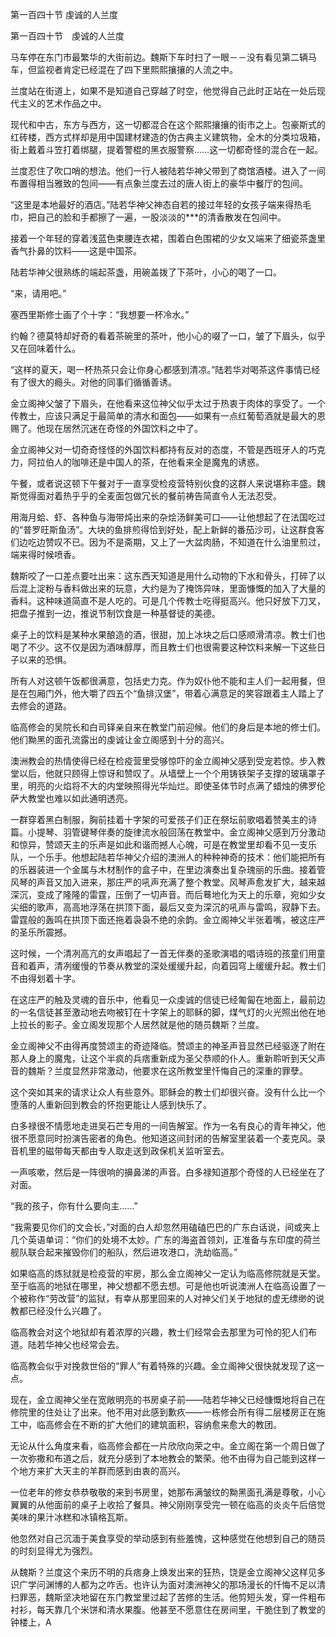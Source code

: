 

第一百四十节 虔诚的人兰度

第一百四十节　虔诚的人兰度

马车停在东门市最繁华的大街前边。魏斯下车时扫了一眼－－没有看见第二辆马车，但监视者肯定已经混在了四下里熙熙攘攘的人流之中。

兰度站在街道上，如果不是知道自己穿越了时空，他觉得自己此时正站在一处后现代主义的艺术作品之中。

现代和中古，东方与西方，这一切都混合在这个熙熙攘攘的街市之上。包豪斯式的红砖楼，西方式样却是用中国建材建造的伪古典主义建筑物，全木的分类垃圾箱，街上戴着斗笠打着绑腿，提着警棍的黑衣服警察……这一切都奇怪的混合在一起。

兰度忍住了吹口哨的想法。他们一行人被陆若华神父带到了商馆酒楼。进入了一间布置得相当雅致的包间――有点象兰度去过的唐人街上的豪华中餐厅的包间。

“这里是本地最好的酒店。”陆若华神父神态自若的接过年轻的女孩子端来得热毛巾，把自己的脸和手都擦了一遍，一股淡淡的***的清香散发在包间中。

接着一个年轻的穿着浅蓝色束腰连衣裙，围着白色围裙的少女又端来了细瓷茶盏里香气扑鼻的饮料――这是中国茶。

陆若华神父很熟练的端起茶盏，用碗盖拨了下茶叶，小心的喝了一口。

“来，请用吧。”

塞西里斯修士画了个十字：“我想要一杯冷水。”

约翰？德莫特却好奇的看着茶碗里的茶叶，他小心的啜了一口，皱了下眉头，似乎又在回味着什么。

“这样的夏天，喝一杯热茶只会让你身心都感到清凉。”陆若华对喝茶这件事情已经有了很大的瘾头。对他的同事们循循善诱。

金立阁神父皱了下眉头，在他看来这位神父似乎太过于热衷于肉体的享受了。一个传教士，应该只满足于最简单的清水和面包――如果有一点红葡萄酒就是最大的恩赐了。他现在居然沉迷在奇怪的外国饮料之中了。

金立阁神父对一切奇奇怪怪的外国饮料都持有反对的态度，不管是西班牙人的巧克力，阿拉伯人的咖啡还是中国人的茶，在他看来全是魔鬼的诱惑。

午餐，或者说这顿下午餐对于一直享受检疫营特别伙食的这群人来说堪称丰盛。魏斯觉得面对着热乎乎的全麦面包做冗长的餐前祷告简直令人无法忍受。

用海月蛤、虾、各种鱼与海带炖出来的杂烩汤鲜美可口――让他想起了在法国吃过的“普罗旺斯鱼汤”。大块的鱼排煎得恰到好处，配上新鲜的番茄沙司，让这群食客们边吃边赞叹不已。因为不是斋期，又上了一大盆肉肠，不知道在什么油里煎过，端来得时候喷香。

魏斯咬了一口差点要吐出来：这东西天知道是用什么动物的下水和骨头，打碎了以后混上淀粉与香料做出来的玩意，大约是为了掩饰异味，里面慷慨的加入了大量的香料。这种味道简直不是人吃的。可是几个传教士吃得挺高兴。他只好放下刀叉，把盘子推到一边，推说节制饮食是一种基督徒的美德。

桌子上的饮料是某种水果酿造的酒，很甜，加上冰块之后口感顺滑清凉。教士们也喝了不少。这不仅是因为酒味醇厚，而且教士们也很需要这种饮料来解一下这些日子以来的恐惧。

所有人对这顿午饭都很满意，包括史力克。作为奴仆他不能和主人们一起用餐，但是在包厢门外，他大嚼了四五个“鱼排汉堡”，带着心满意足的笑容跟着主人踏上了去修会的道路。

临高修会的吴院长和白司铎亲自来在教堂门前迎候。他们的身后是本地的修士们。他们黝黑的面孔流露出的虔诚让金立阁感到十分的高兴。

澳洲教会的热情使得已经在检疫营里受够惊吓的金立阁神父感到受宠若惊。步入教堂以后，他就只顾得上惊讶和赞叹了。从墙壁上一个个用铸铁架子支撑的玻璃罩子里，明亮的火焰将不大的内堂映照得光华灿烂。即使圣体节时点满了蜡烛的佛罗伦萨大教堂也难以如此通明透亮。

一群穿着黑白制服，胸前挂着十字架的可爱孩子们正在祭坛前歌唱着赞美主的诗篇。小提琴、羽管键琴伴奏的旋律流水般回荡在教堂中。金立阁神父感到万分激动和惊异，赞颂天主的乐声是如此和谐而撼人心魄，可是在教堂里却看不见一支乐队，一个乐手。他想起陆若华神父介绍的澳洲人的种种神奇的技术：他们能把所有的乐器装进一个金属与木材制作的盒子中，在里边演奏出复杂瑰丽的乐曲。接着管风琴的声音又加入进来，那庄严的吼声充满了整个教堂。风琴声愈发扩大，越来越深沉，变成了隆隆的雷霆，压倒了一切声音。而后蓦地化为天上的乐章，宛如少女尖细的歌声，高高地浮荡在拱顶下面，最后又变为深沉的吼声与雷鸣，寂静下去。雷霆般的轰鸣在拱顶下面还拖着袅袅不绝的余韵。金立阁神父半张着嘴，被这庄严的圣乐所震撼。

这时候，一个清冽高亢的女声唱起了一首无伴奏的圣歌演唱的唱诗班的孩童们用童音和着声，清冽缓慢的节奏从教堂的深处缓缓升起，向着园穹上缓缓升起。教士们不由得划着十字。

在这庄严的触及灵魂的音乐中，他看见一众虔诚的信徒已经匍匐在地面上，最前边的一名信徒甚至激动地去吻被钉在十字架上的耶稣的脚，煤气灯的火光照出他在地上拉长的影子。金立阁发现那个人居然就是他的随员魏斯？兰度。

金立阁神父不由得再度赞颂主的奇迹降临。赞颂主的神圣声音显然已经驱逐了附在那人身上的魔鬼，让这个半疯的兵痞重新成为圣父恭顺的仆人。重新聆听到天父声音的魏斯？兰度显然非常激动，他要求在这所教堂里忏悔自己的深重的罪孽。

这个突如其来的请求让众人有些意外。耶稣会的教士们却很兴奋。没有什么比一个堕落的人重新回到教会的怀抱更能让人感到快乐了。

白多禄很不情愿地走进吴石芒专用的一间告解室。作为一名有良心的青年神父，他很不愿意同时扮演告密者的角色。他知道这间封闭的告解室里装着一个麦克风。录音机里的磁带每天都由专人取走送到政保机关监听室去。

一声咳嗽，然后是一阵很响的擤鼻涕的声音。白多禄知道那个奇怪的人已经坐在了对面。

“我的孩子，你有什么要向主……”

“我需要见你们的文会长，”对面的白人却忽然用磕磕巴巴的广东白话说，间或夹上几个英语单词：“你们的处境不太妙。广东的海盗首领刘，正准备与东印度的荷兰舰队联合起来摧毁你们的船队，然后进攻港口，洗劫临高。”

如果临高的炼狱就是检疫营的牢房，那么金立阁神父一定认为临高修院就是天堂。至于临高的地狱在哪里，神父想都不愿去想。可是他也听说澳洲人在临高设置了一个被称作“劳改营”的监狱，有幸从那里回来的人对神父们关于地狱的虚无缥缈的说教都已经没什么兴趣了。

临高教会对这个地狱却有着浓厚的兴趣，教士们经常会去那里为可怜的犯人们布道。陆若华神父也经常会去。

临高教会似乎对挽救世俗的“罪人”有着特殊的兴趣。金立阁神父很快就发现了这一点。

现在，金立阁神父坐在宽敞明亮的书房桌子前――陆若华神父已经慷慨地将自己在修院里的住处让了出来。他不用对此感到歉疚――一栋修会所有得二层楼房正在施工中，临高修会在不断的扩大他们的建筑面积，容纳愈来愈大的教团。

无论从什么角度来看，临高修会都在一片欣欣向荣之中。金立阁在第一个周日做了一次弥撒和布道之后，就充分感到了本地教会的繁荣。他不由得为自己能到这样一个地方来扩大天主的羊群而感到由衷的高兴。

一位老年的修女恭恭敬敬的来到书房里，她那布满皱纹的黝黑面孔满是尊敬，小心翼翼的从他面前的桌子上收拾了餐具。神父刚刚享受完一顿在临高的炎炎午后倍觉美味的果汁冰糕和冰镇格瓦斯。

他忽然对自己沉湎于美食享受的举动感到有些羞愧，这种感觉在他想到自己的随员的时刻显得尤为强烈。

从魏斯？兰度这个来历不明的兵痞身上焕发出来的狂热，饶是金立阁神父这样见多识广学问渊博的人都为之咋舌。也许认为面对澳洲神父的那场漫长的忏悔不足以清扫罪恶，魏斯坚决地留在东门教堂里过起了苦修的生活。他剪短头发，穿一件粗布衬衫，每天靠几个米饼和清水果腹。他甚至不愿意住在房间里，干脆住到了教堂的钟楼上，A

